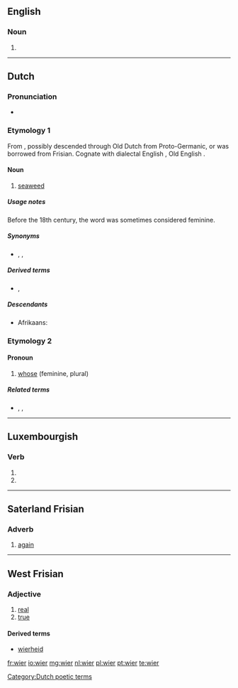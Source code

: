 ==English==

===Noun===
{{en-noun}}

# {{alternative form of|weir}}

{{Webster 1913}}

----

==Dutch==

===Pronunciation===
* {{audio|Nl-wier.ogg|audio}}

===Etymology 1===
From {{etyl|dum|nl}} {{term|wier||seaweed|lang=dum}}, possibly descended through Old Dutch from Proto-Germanic, or was borrowed from Frisian. Cognate with dialectal English {{term|ware||seaweed|lang=en}}, Old English {{term|war||seaweed|lang=ang}}.

====Noun====
{{nl-noun|n|wieren|wiertje}}

# [[seaweed]]

=====Usage notes=====
Before the 18th century, the word was sometimes considered feminine.

=====Synonyms=====
* {{sense|seaweed}} {{l|nl|alg}}, {{l|nl|alge}}, {{l|nl|zeegras}}

=====Derived terms=====
* {{l|nl|groenwieren}}, {{l|nl|zeewier}}

=====Descendants=====
* Afrikaans: {{l|af|wier}}

===Etymology 2===
====Pronoun====
{{head|nl|pronoun}}

# {{context|personal|dated|lang=nl}} [[whose]] (feminine, plural)

=====Related terms=====
* {{l|nl|wie}}, {{l|nl|wien}}, {{l|nl|wiens}}

----
[[Category:Dutch poetic terms]]

==Luxembourgish==

===Verb===
{{head|lb|verb form}}

# {{conjugation of|sinn||1|s|simple|cond|lang=lb}}
# {{conjugation of|sinn||3|s|simple|cond|lang=lb}}

----

==Saterland Frisian==

===Adverb===
{{head|stq|adverb}}

# [[again]]

----

==West Frisian==

===Adjective===
{{head|fy|adjective|inflected|wier|comparative|wierer|superlative|wierest}}

# [[real]]
# [[true]]

====Derived terms====
* [[wierheid]]

[[fr:wier]]
[[io:wier]]
[[mg:wier]]
[[nl:wier]]
[[pl:wier]]
[[pt:wier]]
[[te:wier]]